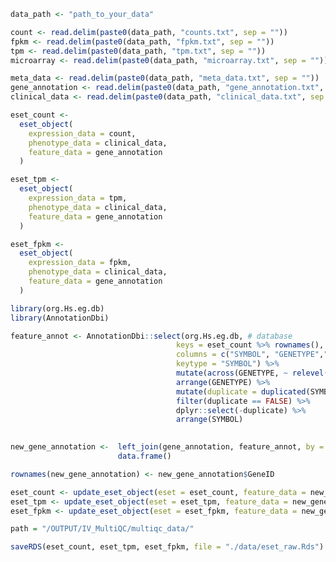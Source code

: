 <!--------------------------------------------------------------------------------------------->
<!--                                                                                         -->
<!--                                     Data Management                                     -->
<!--                                                                                         -->
<!--------------------------------------------------------------------------------------------->

<!-- An expression matrix, a gene annotation matrix and a patient meta data matrix are necessary to use this pipeline -->
<!--------------------------------------------------------------->
<!--                                                           -->
<!--             Data format and quality check-ups             -->
<!--        to perform before creating the eSet object         -->
<!--                                                           -->
<!--------------------------------------------------------------->

<!-- 1 -- Data format: Expression matrix should be a matrix and annotation matrices should be dataframes. All element of the eset should have colnames and rownames filled -->
<!-- 2 -- Expression matrices: feature IDs must be filled in rownames and sample IDs in colnames -->
<!-- 3 -- Meta and clinical data: samples IDs must be filled in rownames and correspond to colnames of expression matrices (same number and names of samples) -->
<!-- 4 -- Feature annotation: feature IDs must be filled in rownames and correspond rownames of expression matrices (same number and names of features) -->

<!-- 5 -- Variable types: Carefully prepare samples and features annotation data by formatting numerical variables in format numeric and textual variables in factors  -->

<!-- 6 -- Missing values: Check the homogeneity of missing values so that they are all marked as 'NA'  -->

<!-- 7 --  Clinical data and meta data can be merged into a single sample annotation dataframe -->


<!--------------------------------------------------------------->
<!--                                                           -->
<!--                 eSet object creation                      -->
<!--                                                           -->
<!--------------------------------------------------------------->

```r
data_path <- "path_to_your_data"

count <- read.delim(paste0(data_path, "counts.txt", sep = ""))
fpkm <- read.delim(paste0(data_path, "fpkm.txt", sep = ""))
tpm <- read.delim(paste0(data_path, "tpm.txt", sep = ""))
microarray <- read.delim(paste0(data_path, "microarray.txt", sep = ""))

meta_data <- read.delim(paste0(data_path, "meta_data.txt", sep = ""))
gene_annotation <- read.delim(paste0(data_path, "gene_annotation.txt", sep = ""))
clinical_data <- read.delim(paste0(data_path, "clinical_data.txt", sep = ""))
```


```r
eset_count <-
  eset_object(
    expression_data = count,
    phenotype_data = clinical_data,
    feature_data = gene_annotation
  )

eset_tpm <-
  eset_object(
    expression_data = tpm,
    phenotype_data = clinical_data,
    feature_data = gene_annotation
  )

eset_fpkm <-
  eset_object(
    expression_data = fpkm,
    phenotype_data = clinical_data,
    feature_data = gene_annotation
  )

```


<!--------------------------------------------------------------->
<!--                                                           -->
<!--                 eSet object annotation                    -->
<!--                                                           -->
<!--------------------------------------------------------------->

<!--------------------->
<!-- Gene annotation -->
<!--------------------->

<!-- We propose a template of code to annotate genes with different characteristics (eg biotype, aliases) -->
<!-- Doc for annotDBI https://bioconductor.org/packages/devel/bioc/vignettes/AnnotationDbi/inst/doc/IntroToAnnotationPackages.pdf -->


```r
library(org.Hs.eg.db)
library(AnnotationDbi)
```


```r
feature_annot <- AnnotationDbi::select(org.Hs.eg.db, # database
                                     keys = eset_count %>% rownames(),  # data to use for retrieval
                                     columns = c("SYMBOL", "GENETYPE","GENENAME"), # information to retreive for given data
                                     keytype = "SYMBOL") %>% 
                                     mutate(across(GENETYPE, ~ relevel(factor(GENETYPE), ref = "protein-coding"))) %>% 
                                     arrange(GENETYPE) %>% 
                                     mutate(duplicate = duplicated(SYMBOL)) %>%
                                     filter(duplicate == FALSE) %>%
                                     dplyr::select(-duplicate) %>%
                                     arrange(SYMBOL)
                                      

new_gene_annotation <-  left_join(gene_annotation, feature_annot, by = c(  "GeneID" = "SYMBOL" )) %>% 
                        data.frame()

rownames(new_gene_annotation) <- new_gene_annotation$GeneID 

eset_count <- update_eset_object(eset = eset_count, feature_data = new_gene_annotation)
eset_tpm <- update_eset_object(eset = eset_tpm, feature_data = new_gene_annotation)
eset_fpkm <- update_eset_object(eset = eset_fpkm, feature_data = new_gene_annotation)
```


<!-------------------------------------->
<!-- Sample annotation : alignment QC -->
<!-------------------------------------->

<!-- This code allows to annotate samples with quality metrics from the alignment pipeline RNAExp_v2.1 -->
<!-- These metrics are stored in the folder /OUTPUT/IV_MultiQC/multiqc_data -->


```r
path = "/OUTPUT/IV_MultiQC/multiqc_data/"
```


```r
saveRDS(eset_count, eset_tpm, eset_fpkm, file = "./data/eset_raw.Rds")
```
